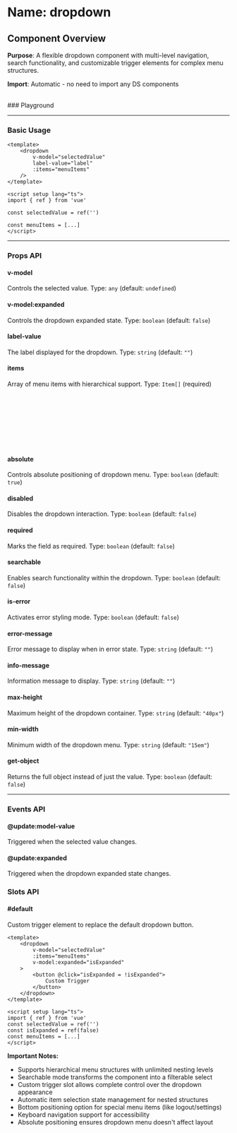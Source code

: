 
<Meta of={Dropdown} />

# Name: dropdown
## Component Overview

**Purpose**: A flexible dropdown component with multi-level navigation, search functionality, and customizable trigger elements for complex menu structures.

**Import**: Automatic - no need to import any DS components

<br />
### Playground

<Canvas of={Dropdown.Primary} />
<Controls />

---

### Basic Usage

```vue
<template>
    <dropdown 
        v-model="selectedValue"
        label-value="label"
        :items="menuItems"
    />
</template>

<script setup lang="ts">
import { ref } from 'vue'

const selectedValue = ref('')

const menuItems = [...]
</script>
```

<Canvas sourceState="none" of={Dropdown.Primary} />

---

### Props API

#### v-model
Controls the selected value. Type: `any` (default: `undefined`)

#### v-model:expanded
Controls the dropdown expanded state. Type: `boolean` (default: `false`)

#### label-value
The label displayed for the dropdown. Type: `string` (default: `""`)

#### items
Array of menu items with hierarchical support. Type: `Item[]` (required)

```typescript
type Item = {
  label: string;        // Display text for menu item
  value: string;        // Unique identifier/value for selection
  icon?: string;        // Material icon name for the item
  disabled?: boolean;   // Disable interaction for this item
  bottom?: boolean;     // Position item at bottom of menu (for special items)
  items?: Item[];       // Nested sub-menu items for hierarchical structure
}
```

#### absolute
Controls absolute positioning of dropdown menu. Type: `boolean` (default: `true`)

<Canvas sourceState="none" of={Dropdown.Absolute} />

#### disabled
Disables the dropdown interaction. Type: `boolean` (default: `false`)

<Canvas sourceState="none" of={Dropdown.Disabled} />

#### required
Marks the field as required. Type: `boolean` (default: `false`)

<Canvas sourceState="none" of={Dropdown.Required} />

#### searchable
Enables search functionality within the dropdown. Type: `boolean` (default: `false`)

<Canvas sourceState="none" of={Dropdown.Searchable} />

#### is-error
Activates error styling mode. Type: `boolean` (default: `false`)

<Canvas sourceState="none" of={Dropdown.IsError} />

#### error-message
Error message to display when in error state. Type: `string` (default: `""`)

#### info-message
Information message to display. Type: `string` (default: `""`)

<Canvas sourceState="none" of={Dropdown.InfoMessage} />

#### max-height
Maximum height of the dropdown container. Type: `string` (default: `"40px"`)

#### min-width
Minimum width of the dropdown menu. Type: `string` (default: `"15em"`)

#### get-object
Returns the full object instead of just the value. Type: `boolean` (default: `false`)

---

### Events API

#### @update:model-value
Triggered when the selected value changes.

#### @update:expanded
Triggered when the dropdown expanded state changes.

### Slots API

#### #default
Custom trigger element to replace the default dropdown button.

```vue
<template>
    <dropdown 
        v-model="selectedValue"
        :items="menuItems"
        v-model:expanded="isExpanded"
    >
        <button @click="isExpanded = !isExpanded">
            Custom Trigger
        </button>
    </dropdown>
</template>

<script setup lang="ts">
import { ref } from 'vue'
const selectedValue = ref('')
const isExpanded = ref(false)
const menuItems = [...]
</script>
```

<Canvas sourceState="none" of={Dropdown.Default} />

**Important Notes:**
- Supports hierarchical menu structures with unlimited nesting levels
- Searchable mode transforms the component into a filterable select
- Custom trigger slot allows complete control over the dropdown appearance
- Automatic item selection state management for nested structures
- Bottom positioning option for special menu items (like logout/settings)
- Keyboard navigation support for accessibility
- Absolute positioning ensures dropdown menu doesn't affect layout